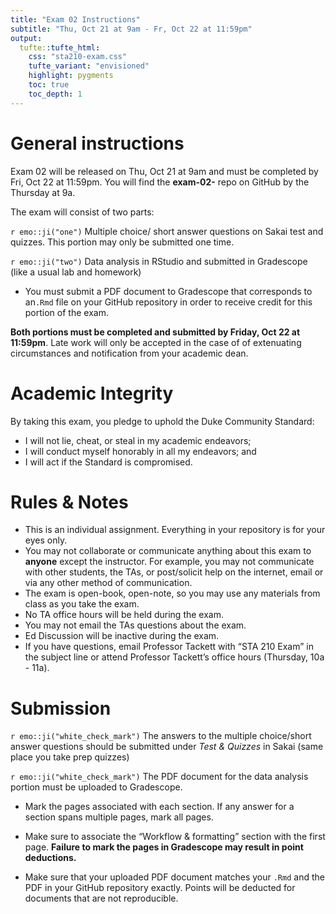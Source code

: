 ```yaml
---
title: "Exam 02 Instructions"
subtitle: "Thu, Oct 21 at 9am - Fr, Oct 22 at 11:59pm"
output: 
  tufte::tufte_html:
    css: "sta210-exam.css"
    tufte_variant: "envisioned"
    highlight: pygments
    toc: true
    toc_depth: 1
---
```


# General instructions

Exam 02 will be released on Thu, Oct 21 at 9am and must be completed by Fri, Oct 22 at 11:59pm. You will find the **exam-02-** repo on GitHub by the Thursday at 9a. 

The exam will consist of two parts: 

`r emo::ji("one")` Multiple choice/ short answer questions on Sakai test and quizzes. This portion may only be submitted one time.
  

`r emo::ji("two")` Data analysis in RStudio and submitted in Gradescope (like a usual lab and homework)

- You must submit a PDF document to Gradescope that corresponds to an`.Rmd` file on your GitHub repository in order to receive credit for this portion of the exam.

**Both portions must be completed and submitted by Friday, Oct 22 at 11:59pm**. Late work will only be accepted in the case of of extenuating circumstances and notification from your academic dean. 

# Academic Integrity

By taking this exam, you pledge to uphold the Duke Community Standard:

-   I will not lie, cheat, or steal in my academic endeavors;
-   I will conduct myself honorably in all my endeavors; and
-   I will act if the Standard is compromised.

# Rules & Notes

-   This is an individual assignment. Everything in your repository is for your eyes only.
-   You may not collaborate or communicate anything about this exam to **anyone** except the instructor. For example, you may not communicate with other students, the TAs, or post/solicit help on the internet, email or via any other method of communication.
- The exam is open-book, open-note, so you may use any materials from class as you take the exam.
- No TA office hours will be held during the exam.
- You may not email the TAs questions about the exam.
- Ed Discussion will be inactive during the exam.
- If you have questions, email Professor Tackett with  "STA 210 Exam" in the subject line or attend Professor Tackett's office hours (Thursday, 10a - 11a).

# Submission

`r emo::ji("white_check_mark")` The answers to the multiple choice/short answer questions should be submitted under *Test & Quizzes* in Sakai (same place you take prep quizzes)

`r emo::ji("white_check_mark")` The PDF document for the data analysis portion must be uploaded to Gradescope. 

- Mark the pages associated with each section. If
any answer for a section spans multiple pages, mark all pages. 

- Make sure to associate the “Workflow & formatting" section with the first page. **Failure to mark the pages in Gradescope may result in point deductions.**

-  Make sure that your uploaded PDF document matches your `.Rmd` and the PDF in your GitHub repository exactly. Points will be deducted for documents that are not reproducible. 